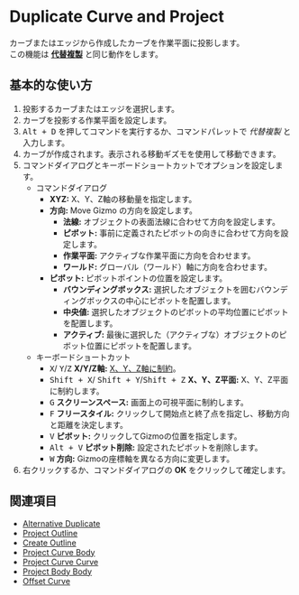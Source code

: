 
# Duplicate Curve and Project

<Reference shortcut="Alt + D" command="Alternative Duplicate" button="" />

カーブまたはエッジから作成したカーブを作業平面に投影します。  
この機能は [**代替複製**](alternative-duplicate) と同じ動作をします。

## 基本的な使い方

1. 投影するカーブまたはエッジを選択します。
2. カーブを投影する作業平面を設定します。
3. <kbd>Alt + D</kbd> を押してコマンドを実行するか、コマンドパレットで *代替複製* と入力します。
4. カーブが作成されます。表示される移動ギズモを使用して移動できます。
5. コマンドダイアログとキーボードショートカットでオプションを設定します。
   - <Kst>コマンドダイアログ</Kst>
      - **XYZ:** X、Y、Z軸の移動量を指定します。
      - **方向:** Move Gizmo の方向を設定します。
         - <ButtonIcon type="button-normal"/> **法線:** オブジェクトの表面法線に合わせて方向を設定します。
         - <ButtonIcon type="button-pivot"/> **ピボット:** 事前に定義されたピボットの向きに合わせて方向を設定します。
         - <ButtonIcon type="button-construction-plane"/> **作業平面:** アクティブな作業平面に方向を合わせます。
         - <ButtonIcon type="button-world"/> **ワールド:** グローバル（ワールド）軸に方向を合わせます。
      - **ピボット:** ピボットポイントの位置を設定します。
         - <ButtonIcon type="button-bbox"/> **バウンディングボックス:** 選択したオブジェクトを囲むバウンディングボックスの中心にピボットを配置します。
         - <ButtonIcon type="button-median"/> **中央値:** 選択したオブジェクトのピボットの平均位置にピボットを配置します。
         - <ButtonIcon type="button-active"/> **アクティブ:** 最後に選択した（アクティブな）オブジェクトのピボット位置にピボットを配置します。
   - <Kst>キーボードショートカット</Kst>
      - <kbd>X</kbd>/ <kbd>Y</kbd>/<kbd>Z</kbd> **X/Y/Z軸:** [X、Y、Z軸に制約](/tool/sketching-essentials#constrain-to-an-axis)。
      - <kbd>Shift + X</kbd>/ <kbd>Shift + Y</kbd>/<kbd>Shift + Z</kbd> **X、Y、Z平面:** X、Y、Z平面に制約します。
      - <kbd>G</kbd> **スクリーンスペース:** 画面上の可視平面に制約します。
      - <kbd>F</kbd> **フリースタイル:** クリックして開始点と終了点を指定し、移動方向と距離を決定します。
      - <kbd>V</kbd> **ピボット:** クリックしてGizmoの位置を指定します。
      - <kbd>Alt + V</kbd> **ピボット削除:** 設定されたピボットを削除します。
      - <kbd>W</kbd> **方向:** Gizmoの座標軸を異なる方向に変更します。
6. 右クリックするか、コマンドダイアログの **OK** をクリックして確定します。

<VideoPlayer fileName="duplicate-curve-and-project"/>

## 関連項目
- [Alternative Duplicate](alternative-duplicate)
- [Project Outline](project-outline)
- [Create Outline](create-outline)
- [Project Curve Body](project-curve-body)
- [Project Curve Curve](project-curve-curve)
- [Project Body Body](project-body-body)
- [Offset Curve](offset-curve)